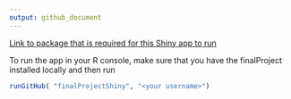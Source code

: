 ```yaml
---
output: github_document
---
```


<!-- README.md is generated from README.Rmd. Please edit that file -->

[Link to package that is required for this Shiny app to run](https://github.com/jzemmels/finalProject)

To run the app in your R console, make sure that you have the finalProject installed locally and then run

```r
runGitHub( "finalProjectShiny", "<your username>")
```